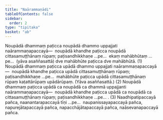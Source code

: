 ```yaml
---
title: "Naārammaṇādi"
tableOfContents: false
sidebar:
  order: 2
type: "tipitaka"
basket: "ab"
---
```



<DynamicBreadcrumb />

<Division number="376">

<Paragraph number="3261">
Noupādā dhammaṃ paṭicca noupādā dhammo uppajjati naārammaṇapaccayā—  noupādā khandhe paṭicca noupādā cittasamuṭṭhānaṃ rūpaṃ; paṭisandhikkhaṇe …pe…  ekaṃ mahābhūtaṃ …pe…  (yāva asaññasattā) dve mahābhūte paṭicca dve mahābhūtā. (1)
</Paragraph>

<Paragraph number="3262">
Noupādā dhammaṃ paṭicca upādā dhammo uppajjati naārammaṇapaccayā—  noupādā khandhe paṭicca upādā cittasamuṭṭhānaṃ rūpaṃ; paṭisandhikkhaṇe …pe…  mahābhūte paṭicca upādā cittasamuṭṭhānaṃ rūpaṃ kaṭattārūpaṃ upādārūpaṃ. (Yāva asaññasattā.) (2)
</Paragraph>

<Paragraph number="3263">
Noupādā dhammaṃ paṭicca upādā ca noupādā ca dhammā uppajjanti naārammaṇapaccayā—  noupādā khandhe paṭicca upādā ca noupādā ca cittasamuṭṭhānaṃ rūpaṃ; paṭisandhikkhaṇe …pe… . (3)
</Paragraph>

<Paragraph number="3264">
Naadhipatipaccayā pañca, naanantarapaccayā tīṇi …pe…  naupanissayapaccayā pañca, napurejātapaccayā pañca, napacchājātapaccayā pañca, naāsevanapaccayā pañca.
</Paragraph>
</Division>